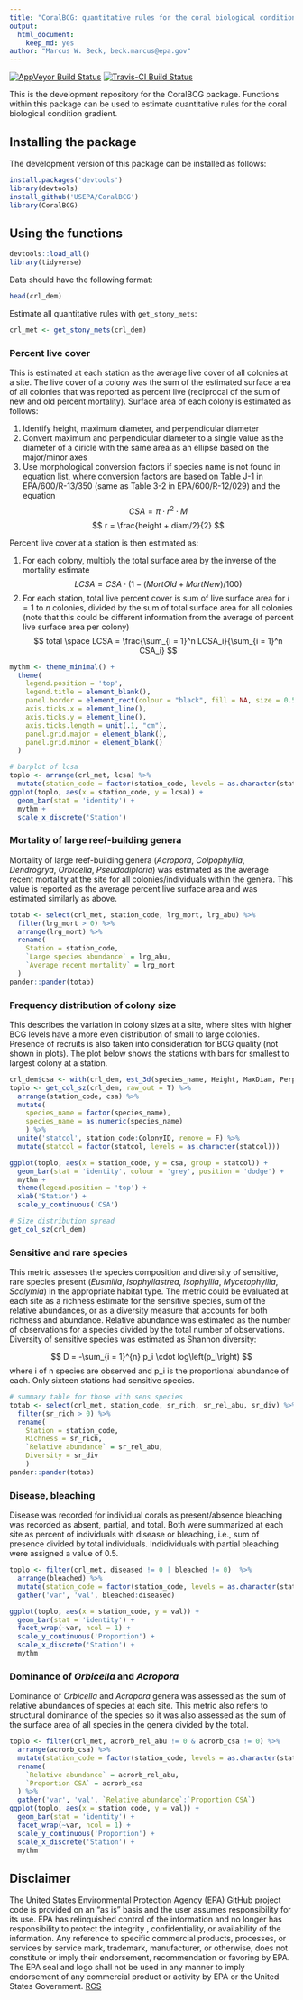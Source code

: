 ```yaml
---
title: "CoralBCG: quantitative rules for the coral biological condition gradient"
output: 
  html_document:
    keep_md: yes
author: "Marcus W. Beck, beck.marcus@epa.gov"
---
```


[![AppVeyor Build Status](https://ci.appveyor.com/api/projects/status/github/fawda123/coral_bcg?branch=master&svg=true)](https://ci.appveyor.com/project/fawda123/coral_bcg)
[![Travis-CI Build Status](https://travis-ci.org/fawda123/coral_bcg.svg?branch=master)](https://travis-ci.org/fawda123/coral_bcg)

This is the development repository for the CoralBCG package. Functions within this package can be used to estimate quantitative rules for the coral biological condition gradient.

## Installing the package

The development version of this package can be installed as follows:

```r
install.packages('devtools')
library(devtools)
install_github('USEPA/CoralBCG')
library(CoralBCG)
```

## Using the functions

```r
devtools::load_all()
library(tidyverse)
```
Data should have the following format:
```r
head(crl_dem)
```

Estimate all quantitative rules with `get_stony_mets`:
```r
crl_met <- get_stony_mets(crl_dem)
```

### Percent live cover

This is estimated at each station as the average live cover of all colonies at a site.  The live cover of a colony was the sum of the estimated surface area of all colonies that was reported as percent live (reciprocal of the sum of new and old percent mortality).  Surface area of each colony is estimated as follows:

 1. Identify height, maximum diameter, and perpendicular diameter
 2. Convert maximum and perpendicular diameter to a single value as the diameter of a ciricle with the same area as an ellipse based on the major/minor axes
 3. Use morphological conversion factors if species name is not found in equation list, where conversion factors are based on Table J-1 in EPA/600/R-13/350 (same as Table 3-2 in EPA/600/R-12/029) and the equation 
$$
CSA = \pi \cdot r^2 \cdot M 
$$
$$
r = \frac{height + diam/2}{2}
$$

Percent live cover at a station is then estimated as:

1. For each colony, multiply the total surface area by the inverse of the mortality estimate
$$
LCSA = CSA \cdot \left(1 - \left(MortOld + MortNew\right)/100\right)
$$
2. For each station, total live percent cover is sum of live surface area for $i = 1$ to $n$ colonies, divided by the sum of total surface area for all colonies (note that this could be different information from the average of percent live surface area per colony)
$$
total \space LCSA = \frac{\sum_{i = 1}^n LCSA_i}{\sum_{i = 1}^n CSA_i}
$$

```r

mythm <- theme_minimal() +
  theme(
    legend.position = 'top', 
    legend.title = element_blank(),
    panel.border = element_rect(colour = "black", fill = NA, size = 0.5),
    axis.ticks.x = element_line(),
    axis.ticks.y = element_line(),
    axis.ticks.length = unit(.1, "cm"), 
    panel.grid.major = element_blank(), 
    panel.grid.minor = element_blank()
  )

# barplot of lcsa
toplo <- arrange(crl_met, lcsa) %>% 
  mutate(station_code = factor(station_code, levels = as.character(station_code)))
ggplot(toplo, aes(x = station_code, y = lcsa)) +
  geom_bar(stat = 'identity') +
  mythm + 
  scale_x_discrete('Station')
```

### Mortality of large reef-building genera

Mortality of large reef-building genera (*Acropora*, *Colpophyllia*, *Dendrogrya*, *Orbicella*, *Pseudodiploria*) was estimated as the average recent mortality at the site for all colonies/individuals within the genera. This value is reported as the average percent live surface area and was estimated similarly as above.

```r
totab <- select(crl_met, station_code, lrg_mort, lrg_abu) %>% 
  filter(lrg_mort > 0) %>% 
  arrange(lrg_mort) %>% 
  rename(
    Station = station_code, 
    `Large species abundance` = lrg_abu, 
    `Average recent mortality` = lrg_mort
  )
pander::pander(totab)
```

### Frequency distribution of colony size

This describes the variation in colony sizes at a site, where sites with higher BCG levels have a more even distribution of small to large colonies.  Presence of recruits is also taken into consideration for BCG quality (not shown in plots).  The plot below shows the stations with bars for smallest to largest colony at a station.

```r
crl_dem$csa <- with(crl_dem, est_3d(species_name, Height, MaxDiam, PerpDiam))
toplo <- get_col_sz(crl_dem, raw_out = T) %>% 
  arrange(station_code, csa) %>% 
  mutate(
    species_name = factor(species_name),
    species_name = as.numeric(species_name)
    ) %>%
  unite('statcol', station_code:ColonyID, remove = F) %>% 
  mutate(statcol = factor(statcol, levels = as.character(statcol)))

ggplot(toplo, aes(x = station_code, y = csa, group = statcol)) + 
  geom_bar(stat = 'identity', colour = 'grey', position = 'dodge') + 
  mythm +
  theme(legend.position = 'top') + 
  xlab('Station') + 
  scale_y_continuous('CSA')

# Size distribution spread
get_col_sz(crl_dem)
```

### Sensitive and rare species

This metric assesses the species composition and diversity of sensitive, rare species present (*Eusmilia*, *Isophyllastrea*, *Isophyllia*, *Mycetophyllia*, *Scolymia*) in the appropriate habitat type. The metric could be evaluated at each site as a richness estimate for the sensitive species, sum of the relative abundances, or as a diversity measure that accounts for both richness and abundance. Relative abundance was estimated as the number of observations for a species divided by the total number of observations. Diversity of sensitive species was estimated as Shannon diversity:

$$
D = -\sum_{i = 1}^{n} p_i \cdot log\left(p_i\right) 
$$
where i of n species are observed and p_i is the proportional abundance of each.  Only sixteen stations had sensitive species.

```r
# summary table for those with sens species
totab <- select(crl_met, station_code, sr_rich, sr_rel_abu, sr_div) %>% 
  filter(sr_rich > 0) %>% 
  rename(
    Station = station_code, 
    Richness = sr_rich, 
    `Relative abundance` = sr_rel_abu, 
    Diversity = sr_div
    )
pander::pander(totab)
```

### Disease, bleaching

Disease was recorded for individual corals as present/absence bleaching was recorded as absent, partial, and total. Both were summarized at each site as percent of individuals with disease or bleaching, i.e., sum of presence divided by total individuals.  Indidividuals with partial bleaching were assigned a value of 0.5.

```r
toplo <- filter(crl_met, diseased != 0 | bleached != 0)  %>% 
  arrange(bleached) %>% 
  mutate(station_code = factor(station_code, levels = as.character(station_code))) %>% 
  gather('var', 'val', bleached:diseased)

ggplot(toplo, aes(x = station_code, y = val)) + 
  geom_bar(stat = 'identity') + 
  facet_wrap(~var, ncol = 1) + 
  scale_y_continuous('Proportion') + 
  scale_x_discrete('Station') + 
  mythm
```

### Dominance of *Orbicella* and *Acropora*

Dominance of *Orbicella* and *Acropora* genera was assessed as the sum of relative abundances of species at each site. This metric also refers to structural dominance of the species so it was also assessed as the sum of the surface area of all species in the genera divided by the total.

```r
toplo <- filter(crl_met, acrorb_rel_abu != 0 & acrorb_csa != 0) %>% 
  arrange(acrorb_csa) %>% 
  mutate(station_code = factor(station_code, levels = as.character(station_code))) %>% 
  rename(
    `Relative abundance` = acrorb_rel_abu,
    `Proportion CSA` = acrorb_csa
  ) %>% 
  gather('var', 'val', `Relative abundance`:`Proportion CSA`)
ggplot(toplo, aes(x = station_code, y = val)) + 
  geom_bar(stat = 'identity') + 
  facet_wrap(~var, ncol = 1) + 
  scale_y_continuous('Proportion') + 
  scale_x_discrete('Station') + 
  mythm
```

## Disclaimer

The United States Environmental Protection Agency (EPA) GitHub project code is provided on an "as is" basis and the user assumes responsibility for its use.  EPA has relinquished control of the information and no longer has responsibility to protect the integrity , confidentiality, or availability of the information.  Any reference to specific commercial products, processes, or services by service mark, trademark, manufacturer, or otherwise, does not constitute or imply their endorsement, recommendation or favoring by EPA.  The EPA seal and logo shall not be used in any manner to imply endorsement of any commercial product or activity by EPA or the United States Government. [RCS](https://ofmext.epa.gov/sor_extranet/registry2/reusereg/searchandretrieve/details/11286)
